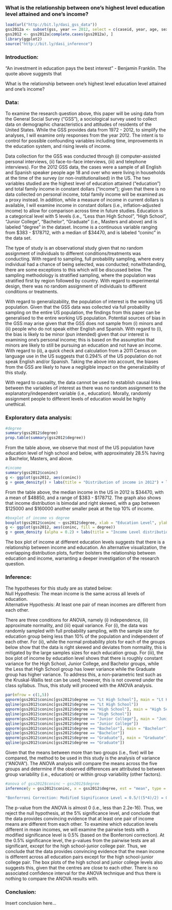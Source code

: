 ### What is the relationship between one’s highest level education level attained and one’s income?

```r
load(url("http://bit.ly/dasi_gss_data"))
gss2012a <- subset(gss, year == 2012, select = c(caseid, year, age, sex, educ, degree, coninc, incom16))
gss2012 <- gss2012a[complete.cases(gss2012a), ]
library(ggplot2)
source("http://bit.ly/dasi_inference")
```

### Introduction:

“An investment in education pays the best interest” - Benjamin Franklin.  The quote above suggests that 

What is the relationship between one’s highest level education level attained and one’s income?

### Data:

To examine the research question above, this paper will be using data from the General Social Survey (“GSS”), a sociological survey used to collect data on demographic characteristics and attitudes of residents of the United States.  While the GSS provides data from 1972 - 2012, to simplify the analyses, I will examine only responses from the year 2012.  The intent is to control for possible confounding variables including time, improvements in the education system, and rising levels of income.  

Data collection for the GSS was conducted through (i) computer-assisted personal interviews, (ii) face-to-face interviews, (iii) and telephone interviews).  For the 2012 GSS data, the cases were a sample of all English and Spanish speaker people age 18 and over who were living in households at the time of the survey (or non-institutionalised) in the US.  The two variables studied are the highest level of education attained (“education”) and total family income in constant dollars (“income”); given that there is no data collected on personal income, total family income will be examined as a proxy instead.  In addition, while a measure of income in current dollars is available, I will examine income in constant dollars (i.e., inflation-adjusted income) to allow for comparison across time in future studies.  Education is a categorical level with 5 levels (i.e., “Less than High School”, “High School”, “Junior College”, “Bachelor”, “Graduate” (i.e., Masters and above) and is labeled “degree" in the dataset.  Income is a continuous variable ranging from $383 - $178712, with a median of $34470, and is labeled “coninc” in the data set.

The type of study is an observational study given that no random assignment of individuals to different conditions/treatments was conducting.  With regard to sampling, full probability sampling, where every individual had a chance of being selected, was conducted; notwithstanding, there are some exceptions to this which will be discussed below.  The sampling methodology is stratified sampling, where the population was stratified first by region followed by country.  With regard to experimental design, there was no random assignment of individuals to different conditions or treatments.  

With regard to generalizability, the population of interest is the working US population.  Given that the GSS data was collected via full probability sampling on the entire US population, the findings from this paper can be generalised to the entire working US population.  Potential sources of bias in the GSS may arise given that the GSS does not sample from (i) minors and (ii) people who do not speak either English and Spanish.  With regard to (i), the bias is likely to be minor (pun intended) given that our interest is examining one’s personal income; this is based on the assumption that minors are likely to still be pursuing an education and not have an income.  With regard to (ii), a quick check and calculation from a 2011 Census on language use in the US suggests that 0.294% of the US population do not speak English and/or Spanish.  Taking the above into account, the biases from the GSS are likely to have a negligible impact on the generalizability of this study.

With regard to causality, the data cannot be used to establish causal links between the variables of interest as there was no random assignment to the explanatory/independent variable (i.e., education).  Morally, randomly assignment people to different levels of education would be highly unethical.

### Exploratory data analysis:

```r
#degree
summary(gss2012$degree)
prop.table(summary(gss2012$degree))
```

From the table above, we observe that most of the US population have education level of high school and below, with approximately 28.5% having a Bachelor, Masters, and above.  

```r
#income
summary(gss2012$coninc)
g <- ggplot(gss2012, aes(coninc))
g + geom_density() + labs(title = "Distribution of income in 2012") + labs(x = "Total Family Income", y = "Density")
```

From the table above, the median income in the US in 2012 is $34470, with a mean of $48850, and a range of $383 - $178712.  The graph also shows that income distribution is bimodal and right skewed, with a gap between $125000 and $160000 another smaller peak at the top 10% of income.  

```r
#boxplot of income vs degree
boxplot(gss2012$coninc ~ gss2012$degree, xlab = "Education Level", ylab = "Total Family Income", main = "Boxplot of Total Family Income by Education Level")
g <- ggplot(gss2012, aes(coninc, fill = degree))
g + geom_density (alpha = 0.2) + labs(title = "Income Level distributions across Education Levels") + labs(x = "Total Family Income", y = "Density")
```

The box plot of income at different education levels suggests that there is a relationship between income and education.  An alternative visualization, the overlapping distribution plots, further bolsters the relationship between education and income, warranting a deeper investigation of the research question.

### Inference:

The hypotheses for this study are as stated below:   
Null Hypothesis: The mean income is the same across all levels of education.   
Alternative Hypothesis: At least one pair of mean incomes are different from each other.

There are three conditions for ANOVA, namely (i) independence, (ii) approximate normality, and (iii) equal variance.  For (i), the data was randomly sampled with full probability sampling, with the sample size for education group being less than 10% of the population and independent of each other.  For (ii), while the normal probability plots for each of the groups below show that the data is right skewed and deviates from normality, this is mitigated by the large samples sizes for each education group.  For (iii), the box plot of income by education level shows that there is roughly constant variance for the High School, Junior College, and Bachelor groups, while the Less that High School group has lower variance while the Graduate group has higher variance.  To address this, a non-parametric test such as the Kruskal-Wallis test can be used; however, this is not covered under the class syllabus.  Thus, this study will proceed with the ANOVA analysis.

```r
par(mfrow = c(1,5))
qqnorm(gss2012$coninc[gss2012$degree == "Lt High School"], main = "Lt High School")
qqline(gss2012$coninc[gss2012$degree == "Lt High School"])
qqnorm(gss2012$coninc[gss2012$degree == "High School"], main = "High School")
qqline(gss2012$coninc[gss2012$degree == "High School"])
qqnorm(gss2012$coninc[gss2012$degree == "Junior College"], main = "Junior College")
qqline(gss2012$coninc[gss2012$degree == "Junior College"])
qqnorm(gss2012$coninc[gss2012$degree == "Bachelor"], main = "Bachelor")
qqline(gss2012$coninc[gss2012$degree == "Bachelor"])
qqnorm(gss2012$coninc[gss2012$degree == "Graduate"], main = "Graduate")
qqline(gss2012$coninc[gss2012$degree == "Graduate"])
```

Given that the means between more than two groups (i.e., five) will be compared, the method to be used in this study is the analysis of variance (“ANOVA”).  The ANOVA analysis will compare the means across the five groups and determine if the observed differences are attributed to between group variability (i.e., education) or within group variability (other factors).  

```r
#anova of gss2012$coninc ~ gss2012$degree
inference(y = gss2012$coninc, x = gss2012$degree, est = "mean", type = "ht", null = 0, alternative = "greater", method = "theoretical")
```
```r
"Bonferroni Correction: Modified Significance Level = 0.5/((5*4)/2) = 0.005"
```

The p-value from the ANOVA is almost 0 (i.e., less than 2.2e-16).  Thus, we reject the null hypothesis, at the 5% significance level, and conclude that the data provides convincing evidence that at least one pair of income means are different from each other.  To examine which education levels different in mean incomes, we will examine the pairwise tests with a modified significance level is 0.5% (based on the Bonferroni correction).  At the 0.5% significance level, the p-values from the pairwise tests are all significant, except for the high school-junior college pair.  Thus, we conclude that the data provides convincing evidence that the mean income is different across all education pairs except for the high school-junior college pair.  The box plots of the high school and junior college levels also suggests this, given that the centres are close to each other.  There is no associated confidence interval for the ANOVA technique and thus there is nothing to compare the ANOVA results with. 

### Conclusion:

Insert conclusion here...
